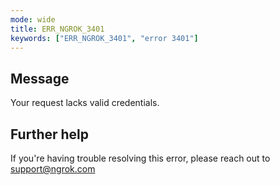 ```yaml
---
mode: wide
title: ERR_NGROK_3401
keywords: ["ERR_NGROK_3401", "error 3401"]
---
```


## Message

Your request lacks valid credentials.

## Further help

If you're having trouble resolving this error, please reach out to [support@ngrok.com](mailto:support@ngrok.com?subject=Help%20with%20ERR_NGROK_3401)
